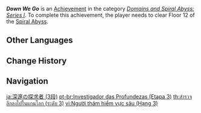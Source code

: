 {{Achievement Infobox
|title        = Down We Go
|id           = 82046
|order id     = 2046
|category     = Domains and Spiral Abyss: Series I
|description  = Clear Floor 12 of the [[Spiral Abyss]].
|requirements = 
|primogems    = 20
|tracking     = Tracks your total amount.
|topic        = 
|set          = Down We Go
|tier         = 3
|tiers_total  = 3
}}
'''''Down We Go''''' is an [[Achievement]] in the category ''[[Domains and Spiral Abyss: Series I]]''. To complete this achievement, the player needs to clear Floor 12 of the [[Spiral Abyss]].
<!--
==Trivia==

==Video Guides==
{{EVT
|video1   = 
|caption1 = 
}}
-->
==Other Languages==
{{Other Languages|Transclude=Down We Go}}

==Change History==
{{Change History|1.0}}
<!--
==References==
{{Reflist}}
-->
==Navigation==
{{Achievement Navbox}}

[[ja:深邃の探求者 (3段)]]
[[pt-br:Investigador das Profundezas (Etapa 3)]]
[[th:สำรวจลึกลงไปในแกนโลก (ระดับ 3)]]
[[vi:Người thám hiểm vực sâu (Hạng 3)]]